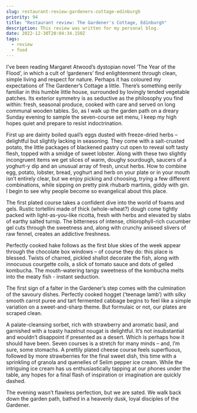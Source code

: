 ```yaml
---
slug: restaurant-review-gardeners-cottage-edinburgh
priority: 94
title: "Restaurant review: The Gardener's Cottage, Edinburgh"
description: This review was written for my personal blog.
date: 2022-12-30T20:04:34.150Z
tags:
  - review
  - food
---
```

I’ve been reading Margaret Atwood’s dystopian novel ‘The Year of the Flood’, in which a cult of ‘gardeners’ find enlightenment through clean, simple living and respect for nature. Perhaps it has coloured my expectations of The Gardener’s Cottage a little. There’s something eerily familiar in this humble little house, surrounded by lovingly tended vegetable patches. Its exterior symmetry is as seductive as the philosophy you find within: fresh, seasonal produce, cooked with care and served on long communal wooden tables. So, as I walk up the garden path on a dreary Sunday evening to sample the seven-course set menu, I keep my high hopes quiet and prepare to resist indoctrination. 

First up are dainty boiled quail’s eggs dusted with freeze-dried herbs – delightful but slightly lacking in seasoning. They come with a salt-crusted potato, the little packages of blackened pastry cut open to reveal soft tasty flesh, topped with a smidge of sweet lobster. Along with these two slightly incongruent items we get slices of warm, doughy sourdough, saucers of a yoghurt-y dip and an unusual array of fresh, uncut herbs. How to combine egg, potato, lobster, bread, yoghurt and herb on your plate or in your mouth isn’t entirely clear, but we enjoy picking and choosing, trying a few different combinations, while sipping on pretty pink rhubarb martinis, giddy with gin. I begin to see why people become so evangelical about this place.

The first plated course takes a confident dive into the world of foams and gels. Rustic tortellini made of thick (whole-wheat?) dough come tightly packed with light-as-you-like ricotta, fresh with herbs and elevated by slabs of earthy salted turnip. The bitterness of intense, chlorophyll-rich cucumber gel cuts through the sweetness and, along with crunchy aniseed slivers of raw fennel, creates an addictive freshness.

Perfectly cooked hake follows as the first blue skies of the week appear through the chocolate box windows – of course they do: this place is blessed. Twists of charred, pickled shallot decorate the fish, along with innocuous courgette coils, a slick of tomato sauce and dots of gelled kombucha. The mouth-watering tangy sweetness of the kombucha melts into the meaty fish - instant seduction.

The first sign of a falter in the Gardener’s step comes with the culmination of the savoury dishes. Perfectly cooked hogget (‘teenage lamb’) with silky smooth carrot puree and tart fermented cabbage begins to feel like a simple variation on a sweet-and-sharp theme. But formulaic or not, our plates are scraped clean.

A palate-cleansing sorbet, rich with strawberry and aromatic basil, and garnished with a toasty hazelnut nougat is delightful. It’s not insubstantial and wouldn’t disappoint if presented as a desert. Which is perhaps how it should have been. Seven courses is a stretch for many minds – and, I’m sure, some stomachs. A prettily plated cheese course feels superfluous, followed by more strawberries for the final sweet dish, this time with a sprinkling of granola and quenelles of Selim pepper ice cream. While the intriguing ice cream has us enthusiastically tapping at our phones under the table, any hopes for a final flash of inspiration or imagination are quickly dashed.

The evening wasn’t flawless perfection, but we are sated. We walk back down the garden path, bathed in a heavenly dusk, loyal disciples of the Gardener.
